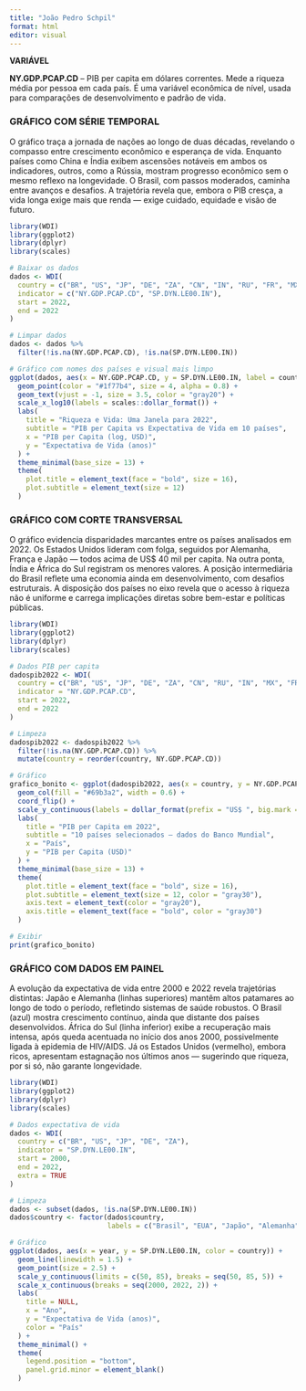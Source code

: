---
title: "João Pedro Schpil"
format: html
editor: visual
---

**VARIÁVEL**

**NY.GDP.PCAP.CD** – PIB per capita em dólares correntes. Mede a riqueza média por pessoa em cada país. É uma variável econômica de nível, usada para comparações de desenvolvimento e padrão de vida.

### GRÁFICO COM SÉRIE TEMPORAL

O gráfico traça a jornada de nações ao longo de duas décadas, revelando o compasso entre crescimento econômico e esperança de vida. Enquanto países como China e Índia exibem ascensões notáveis em ambos os indicadores, outros, como a Rússia, mostram progresso econômico sem o mesmo reflexo na longevidade. O Brasil, com passos moderados, caminha entre avanços e desafios. A trajetória revela que, embora o PIB cresça, a vida longa exige mais que renda — exige cuidado, equidade e visão de futuro.

```{r message=FALSE, warning=FALSE}
library(WDI)
library(ggplot2)
library(dplyr)
library(scales)

# Baixar os dados
dados <- WDI(
  country = c("BR", "US", "JP", "DE", "ZA", "CN", "IN", "RU", "FR", "MX"),
  indicator = c("NY.GDP.PCAP.CD", "SP.DYN.LE00.IN"),
  start = 2022,
  end = 2022
)

# Limpar dados
dados <- dados %>%
  filter(!is.na(NY.GDP.PCAP.CD), !is.na(SP.DYN.LE00.IN))

# Gráfico com nomes dos países e visual mais limpo
ggplot(dados, aes(x = NY.GDP.PCAP.CD, y = SP.DYN.LE00.IN, label = country)) +
  geom_point(color = "#1f77b4", size = 4, alpha = 0.8) +
  geom_text(vjust = -1, size = 3.5, color = "gray20") +
  scale_x_log10(labels = scales::dollar_format()) +
  labs(
    title = "Riqueza e Vida: Uma Janela para 2022",
    subtitle = "PIB per Capita vs Expectativa de Vida em 10 países",
    x = "PIB per Capita (log, USD)",
    y = "Expectativa de Vida (anos)"
  ) +
  theme_minimal(base_size = 13) +
  theme(
    plot.title = element_text(face = "bold", size = 16),
    plot.subtitle = element_text(size = 12)
  )
```

### GRÁFICO COM CORTE TRANSVERSAL

O gráfico evidencia disparidades marcantes entre os países analisados em 2022. Os Estados Unidos lideram com folga, seguidos por Alemanha, França e Japão — todos acima de US\$ 40 mil per capita. Na outra ponta, Índia e África do Sul registram os menores valores. A posição intermediária do Brasil reflete uma economia ainda em desenvolvimento, com desafios estruturais. A disposição dos países no eixo revela que o acesso à riqueza não é uniforme e carrega implicações diretas sobre bem-estar e políticas públicas.

```{r, message=FALSE, warning=FALSE}
library(WDI)
library(ggplot2)
library(dplyr)
library(scales)

# Dados PIB per capita
dadospib2022 <- WDI(
  country = c("BR", "US", "JP", "DE", "ZA", "CN", "RU", "IN", "MX", "FR"),
  indicator = "NY.GDP.PCAP.CD",
  start = 2022,
  end = 2022
)

# Limpeza
dadospib2022 <- dadospib2022 %>%
  filter(!is.na(NY.GDP.PCAP.CD)) %>%
  mutate(country = reorder(country, NY.GDP.PCAP.CD))

# Gráfico
grafico_bonito <- ggplot(dadospib2022, aes(x = country, y = NY.GDP.PCAP.CD)) +
  geom_col(fill = "#69b3a2", width = 0.6) +
  coord_flip() +
  scale_y_continuous(labels = dollar_format(prefix = "US$ ", big.mark = ".", decimal.mark = ",")) +
  labs(
    title = "PIB per Capita em 2022",
    subtitle = "10 países selecionados — dados do Banco Mundial",
    x = "País",
    y = "PIB per Capita (USD)"
  ) +
  theme_minimal(base_size = 13) +
  theme(
    plot.title = element_text(face = "bold", size = 16),
    plot.subtitle = element_text(size = 12, color = "gray30"),
    axis.text = element_text(color = "gray20"),
    axis.title = element_text(face = "bold", color = "gray30")
  )

# Exibir
print(grafico_bonito)
```

### GRÁFICO COM DADOS EM PAINEL

A evolução da expectativa de vida entre 2000 e 2022 revela trajetórias distintas: Japão e Alemanha (linhas superiores) mantêm altos patamares ao longo de todo o período, refletindo sistemas de saúde robustos. O Brasil (azul) mostra crescimento contínuo, ainda que distante dos países desenvolvidos. África do Sul (linha inferior) exibe a recuperação mais intensa, após queda acentuada no início dos anos 2000, possivelmente ligada à epidemia de HIV/AIDS. Já os Estados Unidos (vermelho), embora ricos, apresentam estagnação nos últimos anos — sugerindo que riqueza, por si só, não garante longevidade.

```{r, message=FALSE, warning=FALSE}
library(WDI)
library(ggplot2)
library(dplyr)
library(scales)

# Dados expectativa de vida
dados <- WDI(
  country = c("BR", "US", "JP", "DE", "ZA"),
  indicator = "SP.DYN.LE00.IN",
  start = 2000,
  end = 2022,
  extra = TRUE
)

# Limpeza
dados <- subset(dados, !is.na(SP.DYN.LE00.IN))
dados$country <- factor(dados$country,
                        labels = c("Brasil", "EUA", "Japão", "Alemanha", "África do Sul"))

# Gráfico
ggplot(dados, aes(x = year, y = SP.DYN.LE00.IN, color = country)) +
  geom_line(linewidth = 1.5) +
  geom_point(size = 2.5) +
  scale_y_continuous(limits = c(50, 85), breaks = seq(50, 85, 5)) +
  scale_x_continuous(breaks = seq(2000, 2022, 2)) +
  labs(
    title = NULL,
    x = "Ano",
    y = "Expectativa de Vida (anos)",
    color = "País"
  ) +
  theme_minimal() +
  theme(
    legend.position = "bottom",
    panel.grid.minor = element_blank()
  )
```
